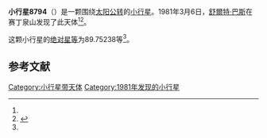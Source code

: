 {{Infobox planet
| bgcolour = #FFFFC0
| name = 8794
| symbol = 
| image = 
| caption = 
| discovery = yes
| discovery_ref = 
| discoverer = [[舒爾特·巴斯|舒爾特·巴斯]]
| discovery_site = [[赛丁泉山|赛丁泉山]] 
| discovered = 1981年3月6日
| designations = yes
| mp_name = 
| named_after = 
| alt_names = 1981 EA7/ 1972 TO6
| mp_category = [[主带小行星|主带小行星]]
| orbit_ref = <ref name="a">[http://ssd.jpl.nasa.gov/sbdb.cgi?sstr=8794 8794] {{Wayback|url=http://ssd.jpl.nasa.gov/sbdb.cgi?sstr=8794 |date=20110609194800 }}，小行星數據庫瀏覽器（JPL Small-Body Database Browser）－[[美国国家航空航天局|美国国家航空航天局]]喷气推进实验室</ref>
| epoch = 2456400.5 (2013年4月18日更新)
| aphelion = {{convert|2.7493598|AU|km|3|abbr=on|lk=out}}
| perihelion = {{convert|1.7721406|AU|km|3|abbr=on}}
| semimajor = {{convert|2.2607502|AU|km|3|abbr=on}}
| eccentricity = 0.2161272
| period = 1241.587383 [[日|日]]<br />3.4[[儒略年|儒略年]]
| avg_speed = 
| inclination = 5.68101
| asc_node = 272.37167
| mean_anomaly = 
| arg_peri = 89.75238
| satellites = 
| physical_characteristics = yes
| dimensions = 
| mass = 
| density = 
| surface_grav = 
| escape_velocity = 
| sidereal_day = 
| axial_tilt = 
| pole_ecliptic_lat = 
| pole_ecliptic_lon = 
| albedo = 
| temperatures= 
| temp_name1 = 
| mean_temp_1 = 
| max_temp_1 = 
| temp_name2 = 
| max_temp_2 = 
| spectral_type = 
| abs_magnitude = 89.75238
}}

'''小行星8794'''（{{lang-en|8794}}）是一颗围绕[[太阳|太阳]][[公转|公转]]的[[小行星|小行星]]。1981年3月6日，[[舒爾特·巴斯|舒爾特·巴斯]]在赛丁泉山发现了此天体<ref name="a" /><ref>{{cite news|title=小行星列表|url=http://cfa-www.harvard.edu/iau/lists/NumberedMPs.txt|accessdate=2013-07-08|newspaper=哈佛大学|archive-date=2008-05-17|archive-url=https://web.archive.org/web/20080517010638/http://cfa-www.harvard.edu/iau/lists/NumberedMPs.txt|dead-url=no}}</ref>。

这颗小行星的[[绝对星等|绝对星等]]为89.75238等<ref name="a" />。

==参考文献==
{{reflist}}
{{Minor Planet Number|[[小行星8793|小行星8793]]|[[小行星8795|小行星8795]]}}

{{小天体}}

[[Category:小行星带天体|Category:小行星带天体]]
[[Category:1981年发现的小行星|Category:1981年发现的小行星]]

{{asteroid-stub}}